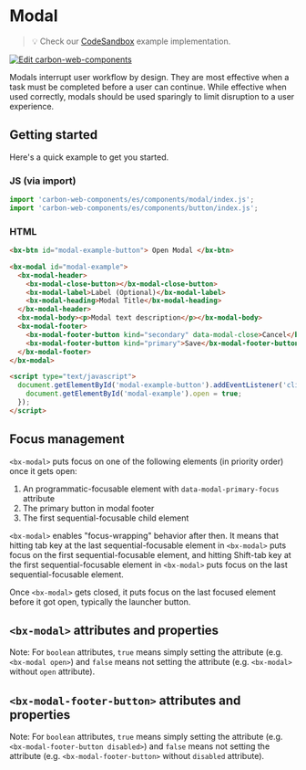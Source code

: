 
# Modal

> 💡 Check our
> [CodeSandbox](https://codesandbox.io/s/github/carbon-design-system/carbon-web-components/tree/main/examples/codesandbox/basic/components/modal)
> example implementation.

[![Edit carbon-web-components](https://codesandbox.io/static/img/play-codesandbox.svg)](https://codesandbox.io/s/github/carbon-design-system/carbon-web-components/tree/main/examples/codesandbox/basic/components/modal)

Modals interrupt user workflow by design.
They are most effective when a task must be completed before a user can continue.
While effective when used correctly, modals should be used sparingly to limit disruption to a user experience.

## Getting started

Here's a quick example to get you started.

### JS (via import)

```javascript
import 'carbon-web-components/es/components/modal/index.js';
import 'carbon-web-components/es/components/button/index.js';
```

### HTML

```html
<bx-btn id="modal-example-button"> Open Modal </bx-btn>

<bx-modal id="modal-example">
  <bx-modal-header>
    <bx-modal-close-button></bx-modal-close-button>
    <bx-modal-label>Label (Optional)</bx-modal-label>
    <bx-modal-heading>Modal Title</bx-modal-heading>
  </bx-modal-header>
  <bx-modal-body><p>Modal text description</p></bx-modal-body>
  <bx-modal-footer>
    <bx-modal-footer-button kind="secondary" data-modal-close>Cancel</bx-modal-footer-button>
    <bx-modal-footer-button kind="primary">Save</bx-modal-footer-button>
  </bx-modal-footer>
</bx-modal>

<script type="text/javascript">
  document.getElementById('modal-example-button').addEventListener('click', () => {
    document.getElementById('modal-example').open = true;
  });
</script>
```

## Focus management

`<bx-modal>` puts focus on one of the following elements (in priority order) once it gets open:

1. An programmatic-focusable element with `data-modal-primary-focus` attribute
2. The primary button in modal footer
3. The first sequential-focusable child element

`<bx-modal>` enables "focus-wrapping" behavior after then.
It means that hitting tab key at the last sequential-focusable element in `<bx-modal>` puts focus on the first sequential-focusable element, and hitting Shift-tab key at the first sequential-focusable element in `<bx-modal>` puts focus on the last sequential-focusable element.

Once `<bx-modal>` gets closed, it puts focus on the last focused element before it got open, typically the launcher button.

## `<bx-modal>` attributes and properties

Note: For `boolean` attributes, `true` means simply setting the attribute (e.g. `<bx-modal open>`) and `false` means not setting the attribute (e.g. `<bx-modal>` without `open` attribute).

<Props of="bx-modal" />

## `<bx-modal-footer-button>` attributes and properties

Note: For `boolean` attributes, `true` means simply setting the attribute (e.g. `<bx-modal-footer-button disabled>`) and `false` means not setting the attribute (e.g. `<bx-modal-footer-button>` without `disabled` attribute).

<Props of="bx-modal-footer-button" />
